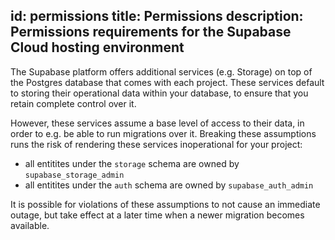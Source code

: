 
id: permissions
title: Permissions
description: Permissions requirements for the Supabase Cloud hosting environment
---

The Supabase platform offers additional services (e.g. Storage) on top of the Postgres database that comes with each project. These services default to storing their operational data within your database, to ensure that you retain complete control over it.

However, these services assume a base level of access to their data, in order to e.g. be able to run migrations over it. Breaking these assumptions runs the risk of rendering these services inoperational for your project:

- all entitites under the `storage` schema are owned by `supabase_storage_admin`
- all entitites under the `auth` schema are owned by `supabase_auth_admin`

It is possible for violations of these assumptions to not cause an immediate outage, but take effect at a later time when a newer migration becomes available.
